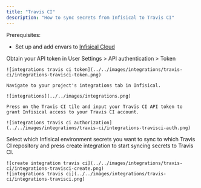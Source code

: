 ```yaml
---
title: "Travis CI"
description: "How to sync secrets from Infisical to Travis CI"
---
```


Prerequisites:

- Set up and add envars to [Infisical Cloud](https://app.infisical.com)

<Steps>
  <Step title="Authorize Infisical for Travis CI">
    Obtain your API token in User Settings > API authentication > Token

    ![integrations travis ci token](../../images/integrations/travis-ci/integrations-travisci-token.png)

    Navigate to your project's integrations tab in Infisical.

    ![integrations](../../images/integrations.png)

    Press on the Travis CI tile and input your Travis CI API token to grant Infisical access to your Travis CI account.

    ![integrations travis ci authorization](../../images/integrations/travis-ci/integrations-travisci-auth.png)

  </Step>
  <Step title="Start integration">
    Select which Infisical environment secrets you want to sync to which Travis CI repository and press create integration to start syncing secrets to Travis CI.

    ![create integration travis ci](../../images/integrations/travis-ci/integrations-travisci-create.png)
    ![integrations travis ci](../../images/integrations/travis-ci/integrations-travisci.png)
  </Step>
</Steps>